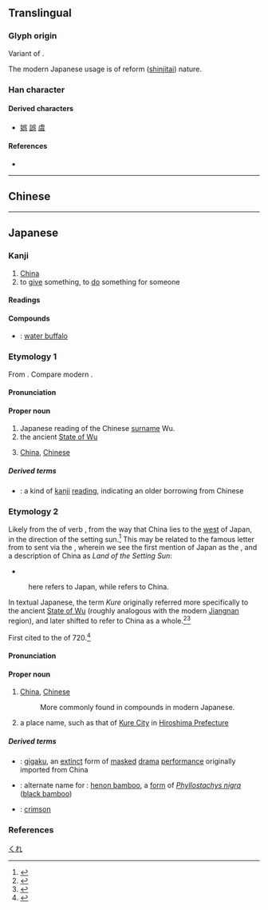 {{also|吳|県|吴}}
{{character info}}
==Translingual==
{{Han simplified forms|吳|呉|吴}}

===Glyph origin===
Variant of {{l|mul|吳}}.

The modern Japanese usage is of reform ([[shinjitai]]) nature.

===Han character===
{{Han char|rn=30|rad=口|as=04|sn=7|four=|canj=RVNC|ids=⿳⿺𠃑口一八(GJ),⿱⿳口𠃑一八(T)}}

====Derived characters====
* [[娯]] [[誤]] [[虞]]

====References====
* {{Han ref|kx=0181.191|dkj=03365|hdz=10595.081|uh=5449|ud=21577}}

----

==Chinese==
{{zh-see|吳|v}}

----

==Japanese==

===Kanji===
{{ja-kanji|grade=c|rs=口04}} <!-- No corresponding kyūjitai character as 吳 (U+5433) lacks JIS support -->

# [[China]]
# to [[give]] something, to [[do]] something for someone

====Readings====
{{ja-readings
|goon=ぐ
|kanon=ご
|kun=くれ-, く-れる
}}

====Compounds====
* {{ja-r|呉%牛|ご%ぎゅう}}: [[water buffalo]]

===Etymology 1===
{{ja-kanjitab|yomi=o|ご}}
From {{bor|ja|ltc|-|sort=ご}} {{m|zh|吳|tr=ŋuo|pos=name of a state}}. Compare modern {{cog|cmn|-}} {{zh-l|吳|tr=Wú}}.

====Pronunciation====
{{ja-pron|yomi=kanon|ご}}

====Proper noun====
{{ja-pos|proper|ご}}

# Japanese reading of the Chinese [[surname]] Wu.
# the ancient [[w:Wu (state)|State of Wu]]
# {{lb|ja|mainly|compounds}} [[China]], [[Chinese]]

=====Derived terms=====
* {{ja-r|呉%音|ご%おん}}: a kind of [[kanji]] [[reading]], indicating an older borrowing from Chinese

===Etymology 2===
{{ja-kanjitab|yomi=k|くれ}}

Likely from the {{m|ja|連用形|tr=ren'yōkei||continuative or stem form}} of verb {{m|ja|暮れる|tr=kureru||to set (''said of the sun or moon''), to get dark}}, from the way that China lies to the [[west]] of Japan, in the direction of the setting sun.<ref name="KDJ">{{R:Kokugo Dai Jiten}}</ref>  This may be related to the famous letter from {{w|Prince Shōtoku}} to {{w|Emperor Yang of Sui}} sent via the {{w|Japanese missions to Sui China|Japanese mission to Sui China in 607}}, wherein we see the first mention of Japan as the {{m|en|Land of the Rising Sun}}, and a description of China as ''Land of the Setting Sun'':

* {{m|zh||日出處天子致書日沒處天子無恙云云}}
: {{m|zh|[[日]][[出]][[處]]|lit=sun + emerge + place}} here refers to Japan, while {{m|zh|[[日]][[沒]][[處]]|lit=sun + sink + place}} refers to China.

In textual Japanese, the term ''Kure'' originally referred more specifically to the ancient [[w:Wu (state)|State of Wu]] (roughly analogous with the modern [[w:Jiangnan|Jiangnan]] region), and later shifted to refer to China as a whole.<ref name="KDJ">{{R:Kokugo Dai Jiten}}</ref><ref name="DJR">{{R:Daijirin}}</ref>

First cited to the ''{{w|Nihon Shoki}}'' of 720.<ref name="KDJ2">{{R:Nihon Kokugo Daijiten 2}}</ref>

====Pronunciation====
{{ja-pron|くれ}}

====Proper noun====
{{ja-pos|くれ|proper}}

# {{lb|ja|sort=くれ|archaic}} [[China]], [[Chinese]]
#: More commonly found in compounds in modern Japanese.
# a place name, such as that of [[w:Kure,_Hiroshima|Kure City]] in [[w:Hiroshima_Prefecture|Hiroshima Prefecture]]

=====Derived terms=====
{{der-top}}
* {{ja-r|呉%楽|くれ%がく}}: [[w:Gigaku|gigaku]], an [[extinct]] form of [[masked]] [[drama]] [[performance]] originally imported from China
* {{ja-r|呉%竹|くれ%たけ}}: alternate name for {{ja-r|淡%竹|は%ちく}}: [[henon bamboo]], a [[form]] of ''[[Phyllostachys nigra]]'' ([[black bamboo]])
* {{ja-r|紅|くれない}}: [[crimson]]
{{der-bottom}}

===References===
<references/>

[[Category:ja:Cities|くれ]]